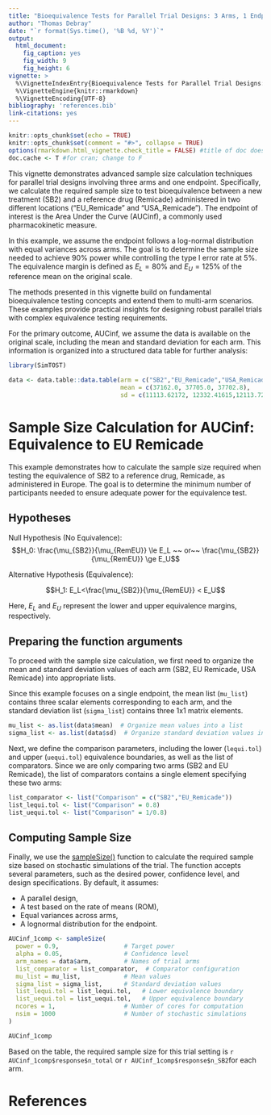 ```yaml
---
title: "Bioequivalence Tests for Parallel Trial Designs: 3 Arms, 1 Endpoint"
author: "Thomas Debray"
date: "`r format(Sys.time(), '%B %d, %Y')`"
output: 
  html_document:
    fig_caption: yes
    fig_width: 9
    fig_height: 6
vignette: >
  %\VignetteIndexEntry{Bioequivalence Tests for Parallel Trial Designs: 3 Arms, 1 Endpoint}
  %\VignetteEngine{knitr::rmarkdown}
  %\VignetteEncoding{UTF-8}
bibliography: 'references.bib'
link-citations: yes
---
```


```r
knitr::opts_chunk$set(echo = TRUE)
knitr::opts_chunk$set(comment = "#>", collapse = TRUE)
options(rmarkdown.html_vignette.check_title = FALSE) #title of doc does not match vignette title
doc.cache <- T #for cran; change to F
```

This vignette demonstrates advanced sample size calculation techniques for parallel trial designs involving three arms and one endpoint. Specifically, we calculate the required sample size to test bioequivalence between a new treatment (SB2) and a reference drug (Remicade) administered in two different locations ("EU_Remicade" and "USA_Remicade"). The endpoint of interest is the Area Under the Curve (AUCinf), a commonly used pharmacokinetic measure.

In this example, we assume the endpoint follows a log-normal distribution with equal variances across arms. The goal is to determine the sample size needed to achieve 90\% power while controlling the type I error rate at 5\%. The equivalence margin is defined as $E_L = 80\%$ and $E_U = 125\%$ of the reference mean on the original scale.

The methods presented in this vignette build on fundamental bioequivalence testing concepts and extend them to multi-arm scenarios. These examples provide practical insights for designing robust parallel trials with complex equivalence testing requirements.

For the primary outcome, AUCinf, we assume the data is available on the original scale, including the mean and standard deviation for each arm. This information is organized into a structured data table for further analysis:


```r
library(SimTOST)

data <- data.table::data.table(arm = c("SB2","EU_Remicade","USA_Remicade"),
                               mean = c(37162.0, 37705.0, 37702.8), 
                               sd = c(11113.62172, 12332.41615,12113.72))
```

# Sample Size Calculation for AUCinf: Equivalence to EU Remicade

This example demonstrates how to calculate the sample size required when testing the equivalence of SB2 to a reference drug, Remicade, as administered in Europe. The goal is to determine the minimum number of participants needed to ensure adequate power for the equivalence test.

## Hypotheses

Null Hypothesis (No Equivalence):
$$H_0: \frac{\mu_{SB2}}{\mu_{RemEU}} \le E_L ~~ or~~ \frac{\mu_{SB2}}{\mu_{RemEU}} \ge E_U$$

Alternative Hypothesis (Equivalence):

$$H_1: E_L<\frac{\mu_{SB2}}{\mu_{RemEU}} < E_U$$

Here, $E_L$ and $E_U$ represent the lower and upper equivalence margins, respectively.


## Preparing the function arguments

To proceed with the sample size calculation, we first need to organize the mean and standard deviation values of each arm (SB2, EU Remicade, USA Remicade) into appropriate lists.

Since this example focuses on a single endpoint, the mean list (`mu_list`) contains three scalar elements corresponding to each arm, and the standard deviation list (`sigma_list`) contains three 1x1 matrix elements.

```r
mu_list <- as.list(data$mean)  # Organize mean values into a list
sigma_list <- as.list(data$sd)  # Organize standard deviation values into a list
```

Next, we define the comparison parameters, including the lower (`lequi.tol`) and upper (`uequi.tol`) equivalence boundaries, as well as the list of comparators. Since we are only comparing two arms (SB2 and EU Remicade), the list of comparators contains a single element specifying these two arms:

```r
list_comparator <- list("Comparison" = c("SB2","EU_Remicade"))
list_lequi.tol <- list("Comparison" = 0.8)
list_uequi.tol <- list("Comparison" = 1/0.8)
```

## Computing Sample Size

Finally, we use the [sampleSize()](../reference/sampleSize.html) function to calculate the required sample size based on stochastic simulations of the trial. The function accepts several parameters, such as the desired power, confidence level, and design specifications. By default, it assumes:

* A parallel design,
* A test based on the rate of means (ROM),
* Equal variances across arms,
* A lognormal distribution for the endpoint.


```r
AUCinf_1comp <- sampleSize(
  power = 0.9,                  # Target power
  alpha = 0.05,                 # Confidence level
  arm_names = data$arm,         # Names of trial arms
  list_comparator = list_comparator,  # Comparator configuration
  mu_list = mu_list,            # Mean values
  sigma_list = sigma_list,      # Standard deviation values
  list_lequi.tol = list_lequi.tol,   # Lower equivalence boundary
  list_uequi.tol = list_uequi.tol,   # Upper equivalence boundary
  ncores = 1,                   # Number of cores for computation
  nsim = 1000                   # Number of stochastic simulations
)

AUCinf_1comp
```

Based on the table, the required sample size for this trial setting is `r AUCinf_1comp$response$n_total` or `r AUCinf_1comp$response$n_SB2`for each arm. 


# References
